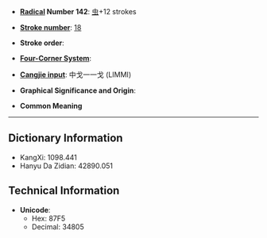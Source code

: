 * '''[[Wiktionary:Chinese radical index| Radical]] Number 142''': [[Wiktionary:Chinese radical index 虫|虫]]+12 strokes

* '''[[Wiktionary:Chinese total strokes index|Stroke number]]''': [[Wiktionary:Chinese total strokes index 18|18]]

* '''Stroke order''': 

* '''[[Wiktionary:Chinese four corner index|Four-Corner System]]''': 

* '''[[Wiktionary:Chinese Cangjie index|Cangjie input]]''': 中戈一一戈 (LIMMI)

* '''Graphical Significance and Origin''': 

* '''Common Meaning'''

----

== Dictionary Information ==

* KangXi: 1098.441
* Hanyu Da Zidian: 42890.051

== Technical Information ==

* '''Unicode''':
** Hex: 87F5
** Decimal: 34805